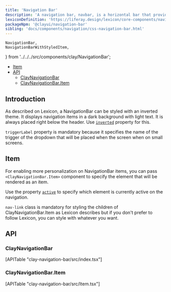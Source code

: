 ```yaml
---
title: 'Navigation Bar'
description: 'A navigation bar, navbar, is a horizontal bar that provides several access points to different parts of a system.'
lexiconDefinition: 'https://liferay.design/lexicon/core-components/navigation/horizontal-nav/'
packageNpm: '@clayui/navigation-bar'
sibling: 'docs/components/navigation/css-navigation-bar.html'
---
```


	NavigationBar,
	NavigationBarWithStyledItem,
} from '../../../src/components/clay/NavigationBar';

<div class="nav-toc-absolute">
<div class="nav-toc">

-   [Item](#item)
-   [API](#api)
    -   [ClayNavigationBar](#claynavigationbar)
    -   [ClayNavigationBar.Item](#claynavigationbar.item)

</div>
</div>

## Introduction

As described on Lexicon, a NavigationBar can be styled with an inverted theme. It displays navigation items in a dark background with light text. It is always placed right below the header. Use [`inverted`](#api-inverted) property for this.

<div class="clay-site-alert alert alert-warning">
	<code class="language-text">triggerLabel</code> property is mandatory
	because it specifies the name of the trigger of the dropdown that will be
	placed when the screen when on small screens.
</div>

## Item

For enabling more personalization on NavigationBar items, you can pass `<ClayNavigationBar.Item>` component to specify the element that will be rendered as an item.

Use the property [`active`](#api-active) to specify which element is currently active on the navigation.

<NavigationBarWithStyledItem />

`nav-link` class is mandatory for styling the children of ClayNavigationBar.Item as Lexicon describes but if you don't prefer to follow Lexicon, you can style with whatever you want.

<NavigationBar />

## API

### ClayNavigationBar

<div>[APITable "clay-navigation-bar/src/index.tsx"]</div>

### ClayNavigationBar.Item

<div>[APITable "clay-navigation-bar/src/Item.tsx"]</div>
